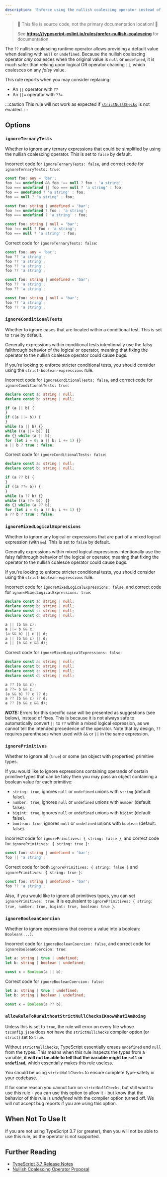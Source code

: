 ```yaml
---
description: 'Enforce using the nullish coalescing operator instead of logical assignments or chaining.'
---
```



> 🛑 This file is source code, not the primary documentation location! 🛑
>
> See **https://typescript-eslint.io/rules/prefer-nullish-coalescing** for documentation.

The `??` nullish coalescing runtime operator allows providing a default value when dealing with `null` or `undefined`.
Because the nullish coalescing operator _only_ coalesces when the original value is `null` or `undefined`, it is much safer than relying upon logical OR operator chaining `||`, which coalesces on any _falsy_ value.

This rule reports when you may consider replacing:

- An `||` operator with `??`
- An `||=` operator with `??=`

:::caution
This rule will not work as expected if [`strictNullChecks`](https://www.typescriptlang.org/tsconfig#strictNullChecks) is not enabled.
:::

## Options

### `ignoreTernaryTests`

Whether to ignore any ternary expressions that could be simplified by using the nullish coalescing operator. This is set to `false` by default.

Incorrect code for `ignoreTernaryTests: false`, and correct code for `ignoreTernaryTests: true`:

```ts option='{ "ignoreTernaryTests": false }' showPlaygroundButton
const foo: any = 'bar';
foo !== undefined && foo !== null ? foo : 'a string';
foo === undefined || foo === null ? 'a string' : foo;
foo == undefined ? 'a string' : foo;
foo == null ? 'a string' : foo;

const foo: string | undefined = 'bar';
foo !== undefined ? foo : 'a string';
foo === undefined ? 'a string' : foo;

const foo: string | null = 'bar';
foo !== null ? foo : 'a string';
foo === null ? 'a string' : foo;
```

Correct code for `ignoreTernaryTests: false`:

```ts option='{ "ignoreTernaryTests": false }' showPlaygroundButton
const foo: any = 'bar';
foo ?? 'a string';
foo ?? 'a string';
foo ?? 'a string';
foo ?? 'a string';

const foo: string | undefined = 'bar';
foo ?? 'a string';
foo ?? 'a string';

const foo: string | null = 'bar';
foo ?? 'a string';
foo ?? 'a string';
```

### `ignoreConditionalTests`

Whether to ignore cases that are located within a conditional test. This is set to `true` by default.

Generally expressions within conditional tests intentionally use the falsy fallthrough behavior of the logical or operator, meaning that fixing the operator to the nullish coalesce operator could cause bugs.

If you're looking to enforce stricter conditional tests, you should consider using the `strict-boolean-expressions` rule.

Incorrect code for `ignoreConditionalTests: false`, and correct code for `ignoreConditionalTests: true`:

```ts option='{ "ignoreConditionalTests": false }' showPlaygroundButton
declare const a: string | null;
declare const b: string | null;

if (a || b) {
}
if ((a ||= b)) {
}
while (a || b) {}
while ((a ||= b)) {}
do {} while (a || b);
for (let i = 0; a || b; i += 1) {}
a || b ? true : false;
```

Correct code for `ignoreConditionalTests: false`:

```ts option='{ "ignoreConditionalTests": false }' showPlaygroundButton
declare const a: string | null;
declare const b: string | null;

if (a ?? b) {
}
if ((a ??= b)) {
}
while (a ?? b) {}
while ((a ??= b)) {}
do {} while (a ?? b);
for (let i = 0; a ?? b; i += 1) {}
a ?? b ? true : false;
```

### `ignoreMixedLogicalExpressions`

Whether to ignore any logical or expressions that are part of a mixed logical expression (with `&&`). This is set to `false` by default.

Generally expressions within mixed logical expressions intentionally use the falsy fallthrough behavior of the logical or operator, meaning that fixing the operator to the nullish coalesce operator could cause bugs.

If you're looking to enforce stricter conditional tests, you should consider using the `strict-boolean-expressions` rule.

Incorrect code for `ignoreMixedLogicalExpressions: false`, and correct code for `ignoreMixedLogicalExpressions: true`:

```ts option='{ "ignoreMixedLogicalExpressions": false }' showPlaygroundButton
declare const a: string | null;
declare const b: string | null;
declare const c: string | null;
declare const d: string | null;

a || (b && c);
a ||= b && c;
(a && b) || c || d;
a || (b && c) || d;
a || (b && c && d);
```

Correct code for `ignoreMixedLogicalExpressions: false`:

```ts option='{ "ignoreMixedLogicalExpressions": false }' showPlaygroundButton
declare const a: string | null;
declare const b: string | null;
declare const c: string | null;
declare const d: string | null;

a ?? (b && c);
a ??= b && c;
(a && b) ?? c ?? d;
a ?? (b && c) ?? d;
a ?? (b && c && d);
```

**_NOTE:_** Errors for this specific case will be presented as suggestions (see below), instead of fixes. This is because it is not always safe to automatically convert `||` to `??` within a mixed logical expression, as we cannot tell the intended precedence of the operator. Note that by design, `??` requires parentheses when used with `&&` or `||` in the same expression.

### `ignorePrimitives`

Whether to ignore all (`true`) or some (an object with properties) primitive types.

If you would like to ignore expressions containing operands of certain primitive types that can be falsy then you may pass an object containing a boolean value for each primitive:

- `string: true`, ignores `null` or `undefined` unions with `string` (default: false).
- `number: true`, ignores `null` or `undefined` unions with `number` (default: false).
- `bigint: true`, ignores `null` or `undefined` unions with `bigint` (default: false).
- `boolean: true`, ignores `null` or `undefined` unions with `boolean` (default: false).

Incorrect code for `ignorePrimitives: { string: false }`, and correct code for `ignorePrimitives: { string: true }`:

```ts option='{ "ignorePrimitives": { "string": true } }' showPlaygroundButton
const foo: string | undefined = 'bar';
foo || 'a string';
```

Correct code for both `ignorePrimitives: { string: false }` and `ignorePrimitives: { string: true }`:

```ts option='{ "ignorePrimitives": { "string": true } }' showPlaygroundButton
const foo: string | undefined = 'bar';
foo ?? 'a string';
```

Also, if you would like to ignore all primitives types, you can set `ignorePrimitives: true`. It is equivalent to `ignorePrimitives: { string: true, number: true, bigint: true, boolean: true }`.

### `ignoreBooleanCoercion`

Whether to ignore expressions that coerce a value into a boolean: `Boolean(...)`.

Incorrect code for `ignoreBooleanCoercion: false`, and correct code for `ignoreBooleanCoercion: true`:

```ts option='{ "ignoreBooleanCoercion": true }' showPlaygroundButton
let a: string | true | undefined;
let b: string | boolean | undefined;

const x = Boolean(a || b);
```

Correct code for `ignoreBooleanCoercion: false`:

```ts option='{ "ignoreBooleanCoercion": false }' showPlaygroundButton
let a: string | true | undefined;
let b: string | boolean | undefined;

const x = Boolean(a ?? b);
```

### `allowRuleToRunWithoutStrictNullChecksIKnowWhatIAmDoing`

Unless this is set to `true`, the rule will error on every file whose `tsconfig.json` does _not_ have the `strictNullChecks` compiler option (or `strict`) set to `true`.

Without `strictNullChecks`, TypeScript essentially erases `undefined` and `null` from the types. This means when this rule inspects the types from a variable, **it will not be able to tell that the variable might be `null` or `undefined`**, which essentially makes this rule useless.

You should be using `strictNullChecks` to ensure complete type-safety in your codebase.

If for some reason you cannot turn on `strictNullChecks`, but still want to use this rule - you can use this option to allow it - but know that the behavior of this rule is _undefined_ with the compiler option turned off. We will not accept bug reports if you are using this option.

## When Not To Use It

If you are not using TypeScript 3.7 (or greater), then you will not be able to use this rule, as the operator is not supported.

## Further Reading

- [TypeScript 3.7 Release Notes](https://www.typescriptlang.org/docs/handbook/release-notes/typescript-3-7.html)
- [Nullish Coalescing Operator Proposal](https://github.com/tc39/proposal-nullish-coalescing/)
